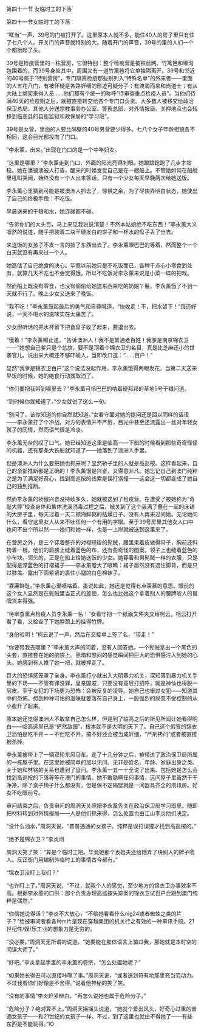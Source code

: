 

第四十一节 女临时工的下落

第四十一节女临时工的下落

“哐当”一声，39号的门被打开了。这里原本人就不多，能住40人的房子里只有住了七八个人。开关门的声音就特别的大。随着开门的声音，39号的里的人们一个个都抬起了头。

39号是检疫营里的一栋营房，它很特别：整个检疫营是被铁丝网、竹篱笆和壕沟包围着的，而39号身处其中，周围又有一道竹篱笆将它单独隔离开。39号和邻近的40号属于“特别营房”，专门隔离检疫那些别列入“特殊名单”的外来者――里面的人五花八门，有被怀疑是各路奸细的形迹可疑分子；有渡海而来和尚道士；有从大陆上绑架来得人员……他们都有个统一的称呼“待审查重点检疫人员”。当他们待满40天的检疫期之后，就被直接转交给各个专门口负责。大多数人被移交给政治保卫总局，其他人分送宗教事务办公室、警察总部、对外情报局。关押地点也会转移到临高县的县衙监狱和政保局的“学习班”。

39号是女营，里面的人要比隔壁的40号男营要少得多。七八个女子年龄相貌各不相同，这会目光都投向了门口。

“李永薰，出来。”出现在门口的是一个中年妇女。

“这里是哪里？”李永薰走到门口，外面的阳光亮得刺眼。她踉踉跄跄了几步才站稳。她在濠镜澳被人打昏，醒来的时候发觉自己是在一艘船上。不管她如何在船舱里吼叫哭闹，始终没有一个人出来答话，只有一个少女每天早晚两次给她送饭。

李永薰心里猜到可能是被澳洲人抓去了，惊惧之余，为了尽快弄明白状态，她使出了自己的终极手段：不吃饭。

早晨送来的干粮和水，她连碰都不碰。

“告诉你们的大头目，马上来见我说说清楚！不然本姑娘绝不吃东西！”李永薰大义凛然的说道，随手把装着二块干硬发白的饼子和一杯水的盘子丢了出去。

来送饭的女孩子不发一言的捡了东西出去了。李永薰眼巴巴的等着，然而整个一个白天就没有再来过一个人。

她高估了自己绝食的决心。毕竟以前她只是不吃饭而已，各种干点心小零食到处有，就算几天不吃也不会觉得饿。所以不吃饭对李永薰来说是小菜一碟的把戏。

然而船上既没有零食，也没有偷偷给她送东西来吃的奶娘丫鬟，李永薰饿了不到一天就不行了。晚上少女又送来了晚饭。

“我不吃！”李永薰鼓起最后的勇气和自尊喊道，“快收走！不，把水留下！”饿还好说，一天不喝水的滋味实在太痛苦了。

少女很听话的把水杯留下把食盘子收了起来，要退出去。

“慢着！”李永薰喝止道，“告诉澳洲人！我不是普通老百姓！我爹是南京锦衣卫――”她想自己爹只是个总旗，要不是顶着个锦衣卫的名目，真是比芝麻还小的世袭官儿。说出来大概还不够吓唬人，当即改口道：“……百户！”

显然“我爹是锦衣卫百户”这个说法没起作用，李永薰饿得两眼发花，当第二天送来早饭的时候，她的绝食行动就取消了。

“你们要把我带到哪里去？”李永薰可怜巴巴的啃着硬邦邦的草地5号干粮问道。

“到时候你就知道了。”少女就说了这么一句。

“别问了，该你知道的你自然就知道。”女看守面对她的提问还是回以同样的话语――李永薰打了个冷战。对方的表情并不严厉，目光中甚至还流露出一丝对年轻女孩子的同情，然而语气很是冷淡。

李永薰无奈的叹了口气。她已经知道这里是临高――下船的时候看到那些奇奇怪怪的机器，还有那条大铁船就知道了――她落到了澳洲人手里。

但是澳洲人为什么要把她也抓来呢？显然轿子里的人就是高巡按。这样看起来，自己的全部推断都是正确的！李永薰很是兴奋，又得意非凡。她忘记自己到澳门纯粹之是为了满足好奇心，找到高巡按的线索是误打误撞――这会这一切都变成了她自己的独到推断。

然而李永薰的骄傲兴奋没持续多久，她就被送到了检疫营。在遭受了被她称为“奇耻大辱”检查身体和集体洗澡消毒过程之后，被关到了这个装满了叠在一起的床铺的大房子里，每天过着一天二顿海鲜粥的枯燥日子。没有人再来过问她。无论她问什么，看守这里女人从来不吐任何一个有用的字眼。至于39号房里其他女人口中也问不出个所以然――她们和她一样，也是一上岸就被送到这里来了。

在营房之外，是三个穿着整齐的对襟短褂的髡贼，腰里束着皮做得带子，胸前还斜挎着一根。他们的肩膀上缝着蓝色的布，还有些奇怪的图案。领子上也缝着蓝色的小布块。领头的，正是在船上给她送饭的少女。她穿着和男髡贼一样的衣服，只是配得是深蓝色的打褶裙子――李永薰瞪大了眼睛：裙子居然没有遮住脚背，而是只过膝盖。露出下面紧紧的裹住小腿的白色棉袜子。

“寡廉鲜耻。”李永薰心里嘀咕着。虽说如此，她还是觉得有点羡慕的意思。眼前的这个女人显然是在髡贼里当正式的差使，怎么也比她这个拿着别人的腰牌唬人的冒牌货来得强。

“待审查重点检疫人员李永薰一名！”女看守把一个纸面文件夹交给柯云。柯云打开看了看，又检查了下她脖颈上的挂得竹牌。

“身份验明！”柯云说了一声，然后在交接单上签了名，“带走！”

“你要带我去哪里？”李永薰大声的问着，没有人回答她。一个髡贼拿出一个黑色的头套，直接套在她的脑袋上。黑暗和憋闷的感觉瞬间把巨大的恐惧感注入到她的心头。她感到有人推了她一把，就被押走了。

巨大的恐惧感笼罩了全身。李永薰打小就出入大明暴力机关，深知落到暴力机关手里的下场――不管有罪没罪，皇亲国戚，只要没有高层打招呼，就是神仙也得脱一层皮。至于女犯的下场更为恐怖：会被反复的凌辱。她自己也审过女犯――知道其中的恐怖。想到种种可怕的滋味就要落在自己身上，一股强烈的尿意不受控制的从小腹升了起来。

原本她还觉得澳洲人不敢拿自己怎么样，但是到了临高之后的所见所闻让她看得明白――临高这里已是“俨然敌国”，根本就不是大明的天下了。自己这个假冒的锦衣卫恐怕是吃不开－－不但吃不开，搞不好还会被当成奸细，“严刑拷问”或者被直接被杀掉。

李永薰被带上了一辆双轮东风马车。走了十几分钟之后，被带进了政治保卫局所属的一栋屋子里。在这里她被简单的加以讯问。无非是姓名、年龄、家庭出身之类。关于她和林铭的关系也遭到了盘问。李永薰一五一十全说了出来。包括她是怎么会找到高巡按的下落等等在澳门的事情。她不敢隐瞒任何事情，这间屋子里虽然干干净净，除了桌子椅子什么都没有，但是保不定隔壁就是一间器具齐全的刑讯房。好女不吃眼前亏。

审问结束之后，负责审问的周洞天关照把李永薰先关在政治保卫局学习班里。随即把材料转到对外情报局――人是他们抓来得，怎么处置也由江山李炎他们决定。

“没什么油水，”周洞天说，“普普通通的女孩子。纯粹是误打误撞才找到高巡按的。”

“她不是锦衣卫？”李炎问

周洞天笑了笑：“算是个临时工吧。毕竟她那个表姐夫还给她弄了块别人的牌子唬人。反正衙门用编制外临时工的事情古今都有。”

“锦衣卫没盯上我们？”

“也许盯上了。”周洞天说，“不过，就我个人的感觉，至少地方的锦衣卫办事效率不高。根据李永薰的口供：那个负责办理高巡按失踪案的锦衣卫试百户会跟到澳门纯粹是偶然。”

“你信她说得话？”李炎不大放心，“不给她看看什么nig24或者蜘蛛之类的片子？”给被审问者看各种m片是现在穿越集团的机关行之有效的一种审讯手段。21世纪性/娱/乐工业的想象力是无穷的。

“没必要。”周洞天无所谓的说道，“她要能在肢体语言上骗过我，那她就是本时空的间谍大师了。”

“好吧。”李炎拿起手里的李永薰的卷宗，“怎么处置她呢？”

“如果她长得丑可以直接咔嚓了事。”周洞天说，“或者送到符有地那里充当劳动力。不过我看你们好像是不舍得。”说着他神秘的笑了笑。

“没有的事情”李炎赶紧辩白，“再怎么说她也属于危险分子。”

“危险分子？绝对算不上。”周洞天摇摇头说道，“她就个爱出风头，好奇心过重的普通女孩子――和21世纪的女孩子一样。不过，到了这里也就由不得她了――有些东西是不能玩得。”IO

